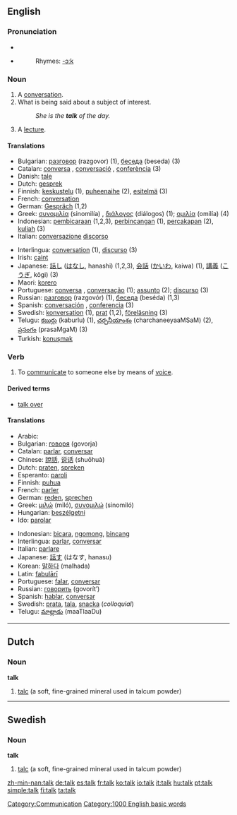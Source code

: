 ==English==

{{rank|answer|early|saying|449|talk|spirit|sometimes|account}}

===Pronunciation===
*{{SAMPA||/'/}}
*{{IPA||/tɑwk/}}
*:Rhymes: [[Rhymes:English:-ɔːk|-ɔːk]]

===Noun===
{{en-noun}}

# A [[conversation]].
# What is being said about a subject of interest.
#:''She is the '''talk''' of the day.''
# A [[lecture]].

====Translations====
{{top}}
*Bulgarian: [[разговор]] (razgovor) {{m}} (1), [[беседа]] (beseda) {{f}} (3)
*Catalan: [[conversa]] {{f}}, [[conversació]] {{f}}, [[conferència]] {{f}} (3)
*Danish: [[tale]]
*Dutch: [[gesprek]] {{n}}
*Finnish: [[keskustelu]] (1), [[puheenaihe]] (2), [[esitelmä]] (3)
*French: [[conversation]] {{f}}
*German: [[Gespräch]] {{n}} (1,2)
*Greek: [[συνομιλία]] (sinomilía) {{f}}, [[διάλογος]] (diálogos) {{m}} (1); [[ομιλία]] (omilía) {{f}} (4)
*Indonesian: [[bicara|pembicaraan]] (1,2,3), [[bincang|perbincangan]] (1), [[cakap|percakapan]] (2), [[kuliah]] (3)
*Italian: [[conversazione]] {{f}} [[discorso]] {{m}}
{{mid}}
*Interlingua: [[conversation]] (1), [[discurso]] (3)
*Irish: [[caint]]
*Japanese: [[話し]] ([[はなし]], hanashi) (1,2,3), [[会話]] ([[かいわ]], kaiwa) (1), [[講義]] ([[こうぎ]], kōgi) (3)
*Maori: [[korero]]
*Portuguese: [[conversa]] {{f}}, [[conversação]] {{f}} (1); [[assunto]] {{m}} (2); [[discurso]] {{m}} (3)
*Russian: [[разговор]] (razgovór) {{m}} (1), [[беседа]] (beséda) {{f}} (1,3)
*Spanish: [[conversación]] {{f}}, [[conferencia]] {{f}} (3)
*Swedish: [[konversation]] {{c}} (1), [[prat]] (1,2), [[föreläsning]] (3)
*Telugu: [[కబుర్లు]] (kaburlu) (1), [[చర్చనీయాంశం]] (charchaneeyaaMSaM) (2), [[ప్రసంగం]] (prasaMgaM) (3)
*Turkish: [[konuşmak]]
{{bottom}}

===Verb===
{{en-verb}}

# To [[communicate]] to someone else by means of [[voice]].

====Derived terms====
*[[talk over]]

====Translations====
{{top}}
*Arabic: {{ARchar|[[تكلم]]}} {{Unicode|(takállama)}}
*Bulgarian: [[говоря]] (govorja)
*Catalan: [[parlar]], [[conversar]]
*Chinese: [[說話]], [[说话]] (shuōhuà)
*Dutch: [[praten]], [[spreken]]
*Esperanto: [[paroli]]
*Finnish: [[puhua]]
*French: [[parler]]
*German: [[reden]], [[sprechen]]
*Greek: [[μιλώ]] (miló), [[συνομιλώ]] (sinomiló)
*Hungarian: [[beszélgetni]]
*Ido: [[parolar]]
{{mid}}
*Indonesian: [[bicara]], [[ngomong]], [[bincang]]
*Interlingua: [[parlar]], [[conversar]]
*Italian: [[parlare]]
*Japanese: [[話す]] (はなす, hanasu)
*Korean: [[말하다]] (malhada)
*Latin: [[fabulari|fabulārī]]
*Portuguese: [[falar]], [[conversar]]
*Russian: [[говорить]] (govorít’)
*Spanish: [[hablar]], [[conversar]]
*Swedish: [[prata]], [[tala]], [[snacka]] (''colloquial'')
*Telugu: [[మాట్లాడు]] (maaTlaaDu)
{{bottom}}


----

==Dutch==
===Noun===
'''talk'''
# [[talc]] (a soft, fine-grained mineral used in talcum powder)


----
==Swedish==
===Noun===
'''talk'''
# [[talc]] (a soft, fine-grained mineral used in talcum powder)

[[Category:Communication]]
[[Category:1000 English basic words]]

[[zh-min-nan:talk]]
[[de:talk]]
[[es:talk]]
[[fr:talk]]
[[ko:talk]]
[[io:talk]]
[[it:talk]]
[[hu:talk]]
[[pt:talk]]
[[simple:talk]]
[[fi:talk]]
[[ta:talk]]